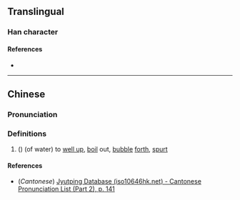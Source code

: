 {{character info/new}}
==Translingual==

===Han character===
{{Han char|rn=85|rad=水|as=09|sn=12|four=38161|canj=EQOR|ids=⿰氵拾}}

====References====
* {{Han ref|kx=0636.040|dkj=17804|dj=1043.120|hdz=31667.010|uh=6E41|ud=28225|bh=D9F3|bd=55795}}

----

==Chinese==
{{zh-forms}}

===Pronunciation===
{{zh-pron
|m=chì
|c=cap1
|mc=y
|oc=y
|ma=
|cat=v
}}

===Definitions===
{{zh-hanzi}}

# ({{zh-only|湁潗}}) (of water) to [[well up]], [[boil]] out, [[bubble]] [[forth]], [[spurt]]

====References====
* (''Cantonese'') [http://www.iso10646hk.net/jp/document/download.jsp Jyutping Database (iso10646hk.net) - Cantonese Pronunciation List (Part 2), p. 141]